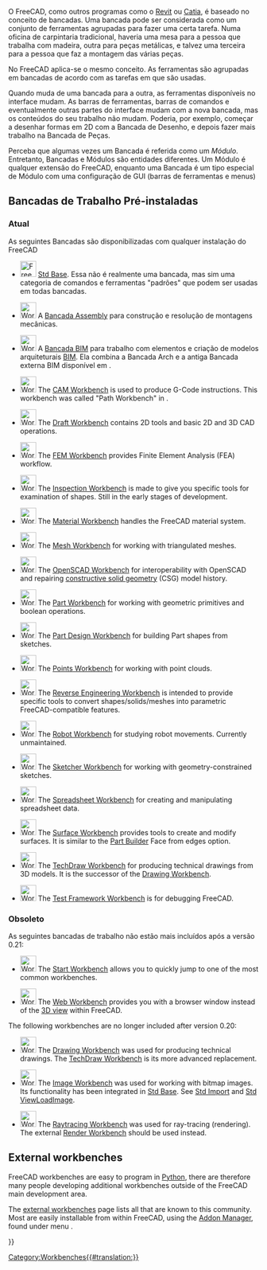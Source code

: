 <languages/>

{{Docnav
|[[Property_editor/pt-br|Editor de propriedade]]
|[[Std_Base/pt-br|Base Padrão]]
|IconL=
|IconR=Freecad.svg
}}

O FreeCAD, como outros programas como o [[wikipedia:Revit|Revit]] ou [[wikipedia:CATIA|Catia]], é baseado no conceito de bancadas. Uma bancada pode ser considerada como um conjunto de ferramentas agrupadas para fazer uma certa tarefa. Numa oficina de carpintaria tradicional, haveria uma mesa para a pessoa que trabalha com madeira, outra para peças metálicas, e talvez uma terceira para a pessoa que faz a montagem das várias peças.

No FreeCAD aplica-se o mesmo conceito. As ferramentas são agrupadas em bancadas de acordo com as tarefas em que são usadas.

Quando muda de uma bancada para a outra, as ferramentas disponíveis no interface mudam. As barras de ferramentas, barras de comandos e eventualmente outras partes do interface mudam com a nova bancada, mas os conteúdos do seu trabalho não mudam. Poderia, por exemplo, começar a desenhar formas em 2D com a Bancada de Desenho, e depois fazer mais trabalho na Bancada de Peças.

Perceba que algumas vezes um Bancada é referida como um ''Módulo''. Entretanto, Bancadas e Módulos são entidades diferentes. Um Módulo é qualquer extensão do FreeCAD, enquanto uma Bancada é um tipo especial de Módulo com uma configuração de GUI (barras de ferramentas e menus)

<span id="Built-in_workbenches"></span>
== Bancadas de Trabalho Pré-instaladas ==

<span id="Current"></span>
=== Atual ===

As seguintes Bancadas são disponibilizadas com qualquer instalação do FreeCAD

<!--Please keep this list consistent with Online_Help_Toc, User_hub and Manual:The_FreeCAD_Interface-->
* [[Image:Freecad.svg|32px]] [[Std_Base|Std Base]]. Essa não é realmente uma bancada, mas sim uma categoria de comandos e ferramentas "padrões" que podem ser usadas em todas bancadas.

* [[Image:Workbench_Assembly.svg|32px]] A [[Assembly_Workbench|Bancada Assembly]] para construção e resolução de montagens mecânicas. {{Version|1.0}}

* [[Image:Workbench_BIM.svg|32px]] A [[BIM_Workbench|Bancada BIM]] para trabalho com elementos e criação de modelos arquiteturais [https://en.wikipedia.org/wiki/Building_information_modeling BIM]. Ela combina a Bancada Arch e a antiga Bancada externa BIM disponível em {{VersionMinus|0.21}}.

* [[Image:Workbench_CAM.svg|32px]] The [[CAM_Workbench|CAM Workbench]] is used to produce G-Code instructions. This workbench was called "Path Workbench" in {{VersionMinus|0.21}}.

* [[Image:Workbench_Draft.svg|32px]] The [[Draft_Workbench|Draft Workbench]] contains 2D tools and basic 2D and 3D CAD operations.

* [[Image:Workbench_FEM.svg|32px]] The [[FEM_Workbench|FEM Workbench]] provides Finite Element Analysis (FEA) workflow.

* [[Image:Workbench_Inspection.svg|32px]] The [[Inspection_Workbench|Inspection Workbench]] is made to give you specific tools for examination of shapes. Still in the early stages of development.

* [[Image:Workbench_Material.svg|32px]] The [[Material_Workbench|Material Workbench]] handles the FreeCAD material system. {{Version|1.0}}

* [[Image:Workbench_Mesh.svg|32px]] The [[Mesh_Workbench|Mesh Workbench]] for working with triangulated meshes.

* [[Image:Workbench_OpenSCAD.svg|32px]] The [[OpenSCAD_Workbench|OpenSCAD Workbench]] for interoperability with OpenSCAD and repairing [[Constructive_solid_geometry|constructive solid geometry]] (CSG) model history.

* [[Image:Workbench_Part.svg|32px]] The [[Part_Workbench|Part Workbench]] for working with geometric primitives and boolean operations.

* [[Image:Workbench_PartDesign.svg|32px]] The [[PartDesign_Workbench|Part Design Workbench]] for building Part shapes from sketches.

* [[Image:Workbench_Points.svg|32px]] The [[Points_Workbench|Points Workbench]] for working with point clouds.

* [[Image:Workbench_Reverse_Engineering.svg|32px]] The [[Reverse_Engineering_Workbench|Reverse Engineering Workbench]] is intended to provide specific tools to convert shapes/solids/meshes into parametric FreeCAD-compatible features.

* [[Image:Workbench_Robot.svg|32px]] The [[Robot_Workbench|Robot Workbench]] for studying robot movements. Currently unmaintained.

* [[Image:Workbench_Sketcher.svg|32px]] The [[Sketcher_Workbench|Sketcher Workbench]] for working with geometry-constrained sketches.

* [[Image:Workbench_Spreadsheet.svg|32px]] The [[Spreadsheet_Workbench|Spreadsheet Workbench]] for creating and manipulating spreadsheet data.

* [[Image:Workbench_Surface.svg|32px]] The [[Surface_Workbench|Surface Workbench]] provides tools to create and modify surfaces. It is similar to the [[Part_Builder|Part Builder]] Face from edges option.

* [[Image:Workbench_TechDraw.svg|32px]] The [[TechDraw_Workbench|TechDraw Workbench]] for producing technical drawings from 3D models. It is the successor of the [[Drawing_Workbench|Drawing Workbench]].

* [[Image:Workbench_Test.svg|32px]] The [[Testing|Test Framework Workbench]] is for debugging FreeCAD.

<span id="Obsolete"></span>
=== Obsoleto ===

As seguintes bancadas de trabalho não estão mais incluídos após a versão 0.21:

* [[Image:Workbench_Start.svg|32px]] The [[Start_Workbench|Start Workbench]] allows you to quickly jump to one of the most common workbenches.

* [[Image:Workbench_Web.svg|32px]] The [[Web_Workbench|Web Workbench]] provides you with a browser window instead of the [[3D_view|3D view]] within FreeCAD.

The following workbenches are no longer included after version 0.20:

* [[Image:Workbench_Drawing.svg|32px]] The [[Drawing_Workbench|Drawing Workbench]] was used for producing technical drawings. The [[TechDraw_Workbench|TechDraw Workbench]] is its more advanced replacement.

* [[Image:Workbench_Image.svg|32px]] The [[Image_Workbench|Image Workbench]] was used for working with bitmap images. Its functionality has been integrated in [[Std_Base|Std Base]]. See [[Std_Import|Std Import]] and [[Std_ViewLoadImage|Std ViewLoadImage]].

* [[Image:Workbench_Raytracing.svg|32px]] The [[Raytracing_Workbench|Raytracing Workbench]] was used for ray-tracing (rendering). The external [https://github.com/FreeCAD/FreeCAD-render Render Workbench] should be used instead.

== External workbenches ==

FreeCAD workbenches are easy to program in [[Python|Python]], there are therefore many people developing additional workbenches outside of the FreeCAD main development area.

The [[External_workbenches|external workbenches]] page lists all that are known to this community. Most are easily installable from within FreeCAD, using the [[Std_AddonMgr|Addon Manager]], found under menu {{MenuCommand|Tools → [[Image:Std_AddonMgr.svg|24px]] Addon manager}}. 


{{Docnav
|[[Property_editor/pt-br|Editor de propriedade]]
|[[Std_Base/pt-br|Base Padrão]]
|IconL=
|IconR=Freecad.svg
}}

{{Userdocnavi{{#translation:}}}}
[[Category:Workbenches{{#translation:}}]]